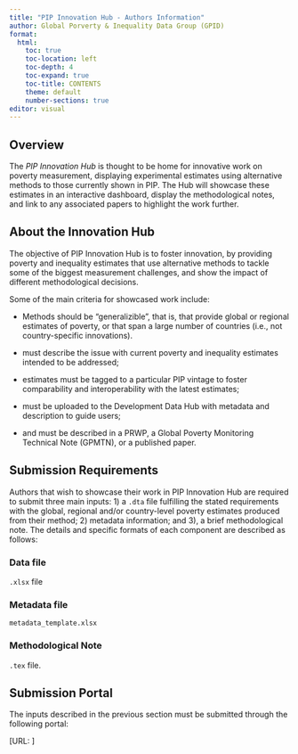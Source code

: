 ```yaml
---
title: "PIP Innovation Hub - Authors Information"
author: Global Porverty & Inequality Data Group (GPID)
format: 
  html:
    toc: true
    toc-location: left
    toc-depth: 4
    toc-expand: true
    toc-title: CONTENTS
    theme: default
    number-sections: true
editor: visual
---
```


## Overview {.unnumbered}

The *PIP Innovation Hub* is thought to be home for innovative work on poverty measurement, displaying experimental estimates using alternative methods to those currently shown in PIP. The Hub will showcase these estimates in an interactive dashboard, display the methodological notes, and link to any associated papers to highlight the work further.

## About the Innovation Hub

The objective of PIP Innovation Hub is to foster innovation, by providing poverty and inequality estimates that use alternative methods to tackle some of the biggest measurement challenges, and show the impact of different methodological decisions.

Some of the main criteria for showcased work include:

-   Methods should be "generalizible", that is, that provide global or regional estimates of poverty, or that span a large number of countries (i.e., not country-specific innovations).

-   must describe the issue with current poverty and inequality estimates intended to be addressed;

-   estimates must be tagged to a particular PIP vintage to foster comparability and interoperability with the latest estimates;

-   must be uploaded to the Development Data Hub with metadata and description to guide users;

-   and must be described in a PRWP, a Global Poverty Monitoring Technical Note (GPMTN), or a published paper.

## Submission Requirements

Authors that wish to showcase their work in PIP Innovation Hub are required to submit three main inputs: 1) a `.dta` file fulfilling the stated requirements with the global, regional and/or country-level poverty estimates produced from their method; 2) metadata information; and 3), a brief methodological note. The details and specific formats of each component are described as follows:

### Data file

`.xlsx` file

### Metadata file

`metadata_template.xlsx`

### Methodological Note

`.tex` file.

## Submission Portal

The inputs described in the previous section must be submitted through the following portal:

\[URL: \]
